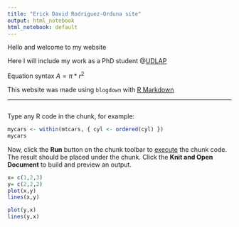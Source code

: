 ```yaml
---
title: "Erick David Rodriguez-Orduna site"
output: html_notebook
html_notebook: default
---
```


[comment]: <> (title: "Erick David Rodriguez-Orduna site")

[comment]: <> (output:)

[comment]: <> (html_notebook: default)

Hello and welcome to my website

Here I will include my work as a PhD student @[UDLAP](https://www.udlap.mx/web){target="_blank"}


Equation syntax  $A = \pi*r^{2}$

This website was made using `blogdown` with [R Markdown](https://bookdown.org/yihui/blogdown){target="_blank"}


---

```r
```

Type any R code in the chunk, for example:
```r
mycars <- within(mtcars, { cyl <- ordered(cyl) })
mycars
```

Now, click the **Run** button on the chunk toolbar to [execute](https://www.jetbrains.com/help/pycharm/r-markdown.html#run-r-code) the chunk code. The result should be placed under the chunk.
Click the **Knit and Open Document** to build and preview an output.


```r
x= c(1,2,3)
y= c(2,2,2)
plot(x,y)
lines(x,y)
```
```r
plot(y,x)
lines(y,x)
```

```r
```